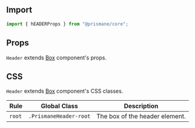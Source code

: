 ## Import

```js
import { hEADERProps } from "@prismane/core";
```

## Props

`Header` extends [Box](/docs/components-api/box-api) component's props.

## CSS

`Header` extends [Box](/docs/components-api/box-api) component's CSS classes.

| Rule   | Global Class           | Description                    |
| ------ | ---------------------- | ------------------------------ |
| `root` | `.PrismaneHeader-root` | The box of the header element. |
